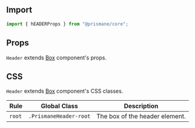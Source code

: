 ## Import

```js
import { hEADERProps } from "@prismane/core";
```

## Props

`Header` extends [Box](/docs/components-api/box-api) component's props.

## CSS

`Header` extends [Box](/docs/components-api/box-api) component's CSS classes.

| Rule   | Global Class           | Description                    |
| ------ | ---------------------- | ------------------------------ |
| `root` | `.PrismaneHeader-root` | The box of the header element. |
